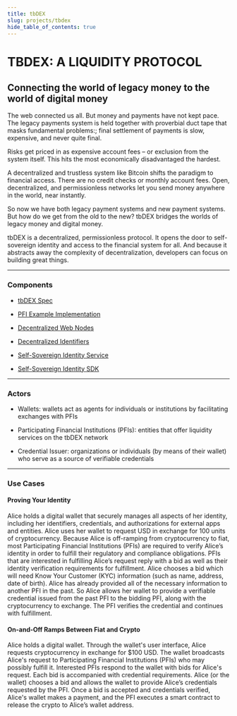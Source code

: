 ```yaml
---
title: tbDEX
slug: projects/tbdex
hide_table_of_contents: true
---
```


<div class="prose prose-pink">

# TBDEX: A LIQUIDITY PROTOCOL

## Connecting the world of legacy money to the world of digital money

The web connected us all. But money and payments have not kept pace. The legacy payments system is held together with proverbial duct tape that masks fundamental problems:; final settlement of payments is slow, expensive, and never quite final.

Risks get priced in as expensive account fees – or exclusion from the system itself. This hits the most economically disadvantaged the hardest.

A decentralized and trustless system like Bitcoin shifts the paradigm to financial access. There are no credit checks or monthly account fees. Open, decentralized, and permissionless networks let you send money anywhere in the world, near instantly.

So now we have both legacy payment systems and new payment systems. But how do we get from the old to the new? tbDEX bridges the worlds of legacy money and digital money.

tbDEX is a decentralized, permissionless protocol. It opens the door to self-sovereign identity and access to the financial system for all. And because it abstracts away the complexity of decentralization, developers can focus on building great things.

---

### Components

- [tbDEX Spec](/projects/tbdex-protocol/lib/README)

- [PFI Example Implementation](/projects/tbdex-protocol/pfi-mock-impl/README)

- [Decentralized Web Nodes](/projects/dwn-sdk-js/README)

- [Decentralized Identifiers](https://identity.foundation/ion/)

- [Self-Sovereign Identity Service](/projects/ssi-service/README)

- [Self-Sovereign Identity SDK](/projects/ssi-sdk/README)

---

### Actors

- Wallets: wallets act as agents for individuals or institutions by facilitating exchanges with PFIs

- Participating Financial Institutions (PFIs): entities that offer liquidity services on the tbDEX network

- Credential Issuer: organizations or individuals (by means of their wallet) who serve as a source of verifiable credentials

---

### Use Cases

#### Proving Your Identity

Alice holds a digital wallet that securely manages all aspects of her identity, including her identifiers, credentials, and authorizations for external apps and entities. Alice uses her wallet to request USD in exchange for 100 units of cryptocurrency. Because Alice is off-ramping from cryptocurrency to fiat, most Participating Financial Institutions (PFIs) are required to verify Alice’s identity in order to fulfill their regulatory and compliance obligations. PFIs that are interested in fulfilling Alice’s request reply with a bid as well as their identity verification requirements for fulfillment. Alice chooses a bid which will need Know Your Customer (KYC) information (such as name, address, date of birth). Alice has already provided all of the necessary information to another PFI in the past. So Alice allows her wallet to provide a verifiable credential issued from the past PFI to the bidding PFI, along with the cryptocurrency to exchange. The PFI verifies the credential and continues with fulfillment.

#### On-and-Off Ramps Between Fiat and Crypto

Alice holds a digital wallet. Through the wallet's user interface, Alice requests cryptocurrency in exchange for $100 USD. The wallet broadcasts Alice's request to Participating Financial Institutions (PFIs) who may possibly fulfill it. Interested PFIs respond to the wallet with bids for Alice's request. Each bid is accompanied with credential requirements. Alice (or the wallet) chooses a bid and allows the wallet to provide Alice’s credentials requested by the PFI. Once a bid is accepted and credentials verified, Alice's wallet makes a payment, and the PFI executes a smart contract to release the crypto to Alice’s wallet address.

<!--stackedit_data:
eyJoaXN0b3J5IjpbLTIzNzIyNjk0NSw3MTI0MzI1NzEsLTcwND
E3MTMzMiwxMTIwNTg1ODM2LDM3OTQ3NzU4NF19
-->

</div>
